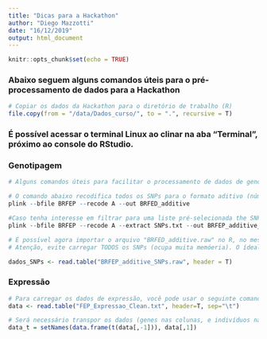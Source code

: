 ```yaml
---
title: "Dicas para a Hackathon"
author: "Diego Mazzotti"
date: "16/12/2019"
output: html_document
---
```


```r
knitr::opts_chunk$set(echo = TRUE)
```

### Abaixo seguem alguns comandos úteis para o pré-processamento de dados para a Hackathon

```r
# Copiar os dados da Hackathon para o diretório de trabalho (R)
file.copy(from = "/data/Dados_curso/", to = ".", recursive = T)

```

### É possível acessar o terminal Linux ao clinar na aba "Terminal", próximo ao console do RStudio.

### Genotipagem

```r
# Alguns comandos úteis para facilitar o processamento de dados de genotipagem (devem ser rodados na aba Terminal)

# O comando abaixo recodifica todos os SNPs para o formato aditivo (número cópias de cada alelo: 0, 1 ou 2)
plink --bfile BRFEP --recode A --out BRFED_additive

#Caso tenha interesse em filtrar para uma liste pré-selecionada the SNPs, criar esta lista (um SNP por linha), salvar como SNPs.txt e rodar:
plink --bfile BRFEP --recode A --extract SNPs.txt --out BRFEP_additive_SNPs

```

```r
# É possível agora importar o arquivo "BRFED_additive.raw" no R, no mesmo formato que foi importado anteriormente nos tutoriais (rodar estes no R):
# Atenção, evite carregar TODOS os SNPs (ocupa muita memóeria). O ídeal é rodar este comando apenas para SNPs filtrados:

dados_SNPs <- read.table("BRFEP_additive_SNPs.raw", header = T)

```

### Expressão

```r
# Para carregar os dados de expressão, você pode usar o seguinte comando (no R):
data <- read.table("FEP_Expressao_Clean.txt", header=T, sep="\t")

# Será necessário transpor os dados (genes nas colunas, e indivíduos nas linhas). Use o comando abaixo para manter os nomes corretos das linhas e colunas:
data_t = setNames(data.frame(t(data[,-1])), data[,1])

```
